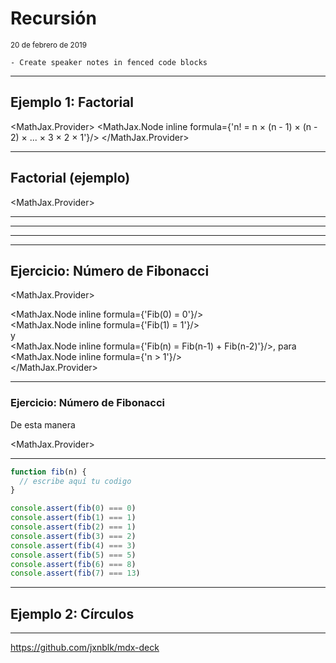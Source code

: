 


<Head>
  <title>Recursión</title>
</Head>

# Recursión

<small>20 de febrero de 2019</small>

```notes
- Create speaker notes in fenced code blocks
```

---


## Ejemplo 1: Factorial

<MathJax.Provider>
  <MathJax.Node inline formula={'n! = n × (n - 1) × (n - 2) × ... × 3 × 2 × 1'}/>
</MathJax.Provider>

---


## Factorial (ejemplo)

<MathJax.Provider>
  <div><MathJax.Node inline formula={'5! = 5 × 4 × 3 × 2 × 1 = 120'}/></div>
  <Appear>
    <div><MathJax.Node inline formula={'5! = 5 × (4 × 3 × 2 × 1)'}/></div>
    <div><MathJax.Node inline formula={'5! = 5 × 4!'}/></div>
    <div><MathJax.Node inline formula={'5! = 5 × (4 × 3!)'}/></div>
    <div><MathJax.Node inline formula={'5! = 5 × (4 × (3 × 2!))'}/></div>
    <div><MathJax.Node inline formula={'5! = 5 × (4 × (3 × (2 × 1!)))'}/></div>
    <div><MathJax.Node inline formula={'5! = 5 × (4 × (3 × (2 × 1)))'}/></div>
    <div><MathJax.Node inline formula={'5! = 5 × 4 × 3 × 2 × 1 = 120'}/></div>
  </Appear>
</MathJax.Provider>

---



---



---



---

## Ejercicio: Número de Fibonacci

<MathJax.Provider>
  <Appear>
    <div>
      <div><MathJax.Node inline formula={'Fib(0) = 0'}/></div>
      <div><MathJax.Node inline formula={'Fib(1) = 1'}/></div>
      y
      <div>
        <MathJax.Node inline formula={'Fib(n) = Fib(n-1) + Fib(n-2)'}/>,
        para <MathJax.Node inline formula={'n > 1'}/>
      </div>
    </div>
  </Appear>
</MathJax.Provider>

---

### Ejercicio: Número de Fibonacci

De esta manera

<MathJax.Provider>
  <div><MathJax.Node inline formula={'Fib(0) = 0'}/></div>
  <div><MathJax.Node inline formula={'Fib(1) = 1'}/></div>
  <div><MathJax.Node inline formula={'Fib(2) = 1'}/></div>
  <div><MathJax.Node inline formula={'Fib(3) = 2'}/></div>
  <div><MathJax.Node inline formula={'Fib(4) = 3'}/></div>
  <div><MathJax.Node inline formula={'Fib(5) = 5'}/></div>
  <div><MathJax.Node inline formula={'Fib(6) = 8'}/></div>
  <div><MathJax.Node inline formula={'Fib(7) = 13'}/></div>
</MathJax.Provider>

---


```javascript Ejercicio: Número de Fibonacci
function fib(n) {
  // escribe aquí tu codigo
}

console.assert(fib(0) === 0)
console.assert(fib(1) === 1)
console.assert(fib(2) === 1)
console.assert(fib(3) === 2)
console.assert(fib(4) === 3)
console.assert(fib(5) === 5)
console.assert(fib(6) === 8)
console.assert(fib(7) === 13)
```

---

## Ejemplo 2: Círculos



---

<https://github.com/jxnblk/mdx-deck>
